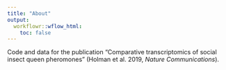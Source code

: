 ```yaml
---
title: "About"
output:
  workflowr::wflow_html:
    toc: false
---
```


Code and data for the publication "Comparative transcriptomics of social insect queen pheromones" (Holman et al. 2019, _Nature Communications_).
